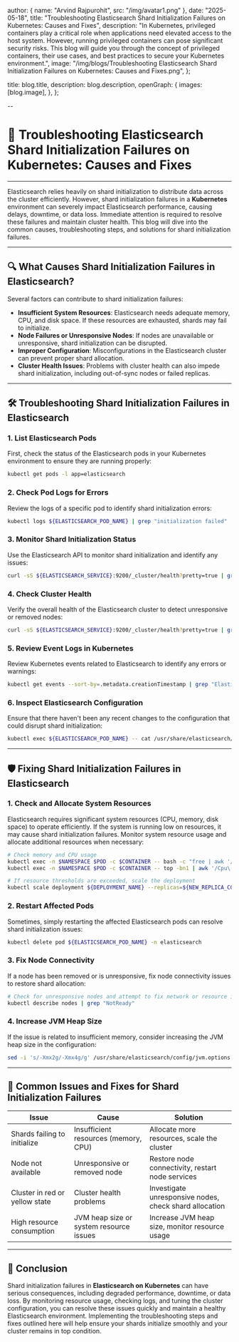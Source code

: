
  author: { name: "Arvind Rajpurohit", src: "/img/avatar1.png" },
  date: "2025-05-18",
  title: "Troubleshooting Elasticsearch Shard Initialization Failures on Kubernetes: Causes and Fixes",
  description:
    "In Kubernetes, privileged containers play a critical role when applications need elevated access to the host system. However, running privileged containers can pose significant security risks. This blog will guide you through the concept of privileged containers, their use cases, and best practices to secure your Kubernetes environment.",
  image:
    "/img/blogs/Troubleshooting Elasticsearch Shard Initialization Failures on Kubernetes: Causes and Fixes.png",
};

  title: blog.title,
  description: blog.description,
  openGraph: {
    images: [blog.image],
  },
};


--
# 🚨 **Troubleshooting Elasticsearch Shard Initialization Failures on Kubernetes: Causes and Fixes**
---

Elasticsearch relies heavily on shard initialization to distribute data across the cluster efficiently. However, shard initialization failures in a **Kubernetes** environment can severely impact Elasticsearch performance, causing delays, downtime, or data loss. Immediate attention is required to resolve these failures and maintain cluster health. This blog will dive into the common causes, troubleshooting steps, and solutions for shard initialization failures.

---

## 🔍 **What Causes Shard Initialization Failures in Elasticsearch?**

Several factors can contribute to shard initialization failures:
- **Insufficient System Resources**: Elasticsearch needs adequate memory, CPU, and disk space. If these resources are exhausted, shards may fail to initialize.
- **Node Failures or Unresponsive Nodes**: If nodes are unavailable or unresponsive, shard initialization can be disrupted.
- **Improper Configuration**: Misconfigurations in the Elasticsearch cluster can prevent proper shard allocation.
- **Cluster Health Issues**: Problems with cluster health can also impede shard initialization, including out-of-sync nodes or failed replicas.

---

## 🛠️ **Troubleshooting Shard Initialization Failures in Elasticsearch**

### 1. **List Elasticsearch Pods**
First, check the status of the Elasticsearch pods in your Kubernetes environment to ensure they are running properly:
```bash
kubectl get pods -l app=elasticsearch
```

### 2. **Check Pod Logs for Errors**
Review the logs of a specific pod to identify shard initialization errors:
```bash
kubectl logs ${ELASTICSEARCH_POD_NAME} | grep "initialization failed"
```

### 3. **Monitor Shard Initialization Status**
Use the Elasticsearch API to monitor shard initialization and identify any issues:
```bash
curl -sS ${ELASTICSEARCH_SERVICE}:9200/_cluster/health?pretty=true | grep "initializing_shards"
```

### 4. **Check Cluster Health**
Verify the overall health of the Elasticsearch cluster to detect unresponsive or removed nodes:
```bash
curl -sS ${ELASTICSEARCH_SERVICE}:9200/_cluster/health?pretty=true | grep "status"
```

### 5. **Review Event Logs in Kubernetes**
Review Kubernetes events related to Elasticsearch to identify any errors or warnings:
```bash
kubectl get events --sort-by=.metadata.creationTimestamp | grep "Elasticsearch"
```

### 6. **Inspect Elasticsearch Configuration**
Ensure that there haven't been any recent changes to the configuration that could disrupt shard initialization:
```bash
kubectl exec ${ELASTICSEARCH_POD_NAME} -- cat /usr/share/elasticsearch/config/elasticsearch.yml
```

---

## 🛡️ **Fixing Shard Initialization Failures in Elasticsearch**

### 1. **Check and Allocate System Resources**
Elasticsearch requires significant system resources (CPU, memory, disk space) to operate efficiently. If the system is running low on resources, it may cause shard initialization failures. Monitor system resource usage and allocate additional resources when necessary:
```bash
# Check memory and CPU usage
kubectl exec -n $NAMESPACE $POD -c $CONTAINER -- bash -c "free | awk '/Mem:/ {print $3/$2*100}'"
kubectl exec -n $NAMESPACE $POD -c $CONTAINER -- top -bn1 | awk '/Cpu\(s\):/ {print $2}'

# If resource thresholds are exceeded, scale the deployment
kubectl scale deployment ${DEPLOYMENT_NAME} --replicas=${NEW_REPLICA_COUNT} -n ${NAMESPACE}
```

### 2. **Restart Affected Pods**
Sometimes, simply restarting the affected Elasticsearch pods can resolve shard initialization issues:
```bash
kubectl delete pod ${ELASTICSEARCH_POD_NAME} -n elasticsearch
```

### 3. **Fix Node Connectivity**
If a node has been removed or is unresponsive, fix node connectivity issues to restore shard allocation:
```bash
# Check for unresponsive nodes and attempt to fix network or resource issues
kubectl describe nodes | grep "NotReady"
```

### 4. **Increase JVM Heap Size**
If the issue is related to insufficient memory, consider increasing the JVM heap size in the configuration:
```bash
sed -i 's/-Xmx2g/-Xmx4g/g' /usr/share/elasticsearch/config/jvm.options
```

---

## 🔄 **Common Issues and Fixes for Shard Initialization Failures**

| **Issue**                              | **Cause**                                      | **Solution**                                      |
|----------------------------------------|------------------------------------------------|---------------------------------------------------|
| Shards failing to initialize           | Insufficient resources (memory, CPU)           | Allocate more resources, scale the cluster        |
| Node not available                     | Unresponsive or removed node                   | Restore node connectivity, restart node services  |
| Cluster in red or yellow state         | Cluster health problems                        | Investigate unresponsive nodes, check shard allocation |
| High resource consumption              | JVM heap size or system resource issues        | Increase JVM heap size, monitor resource usage    |

---

## 🚀 **Conclusion**

Shard initialization failures in **Elasticsearch on Kubernetes** can have serious consequences, including degraded performance, downtime, or data loss. By monitoring resource usage, checking logs, and tuning the cluster configuration, you can resolve these issues quickly and maintain a healthy Elasticsearch environment. Implementing the troubleshooting steps and fixes outlined here will help ensure your shards initialize smoothly and your cluster remains in top condition.
